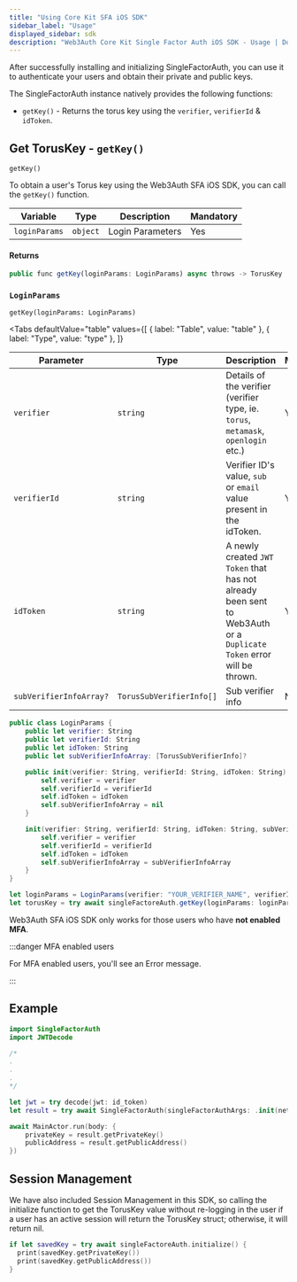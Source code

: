 ```yaml
---
title: "Using Core Kit SFA iOS SDK"
sidebar_label: "Usage"
displayed_sidebar: sdk
description: "Web3Auth Core Kit Single Factor Auth iOS SDK - Usage | Documentation - Web3Auth"
---
```



After successfully installing and initializing SingleFactorAuth, you can use it to authenticate your users and obtain their private and public keys.

The SingleFactorAuth instance natively provides the following functions:

- `getKey()` - Returns the torus key using the `verifier`, `verifierId` & `idToken`.

## Get TorusKey - `getKey()`

`getKey()`

To obtain a user's Torus key using the Web3Auth SFA iOS SDK, you can call the `getKey()` function.

| Variable      | Type     | Description      | Mandatory |
| ------------- | -------- | ---------------- | --------- |
| `loginParams` | `object` | Login Parameters | Yes       |

#### Returns

```js
public func getKey(loginParams: LoginParams) async throws -> TorusKey
```

### `LoginParams`

`getKey(loginParams: LoginParams)`

<Tabs
  defaultValue="table"
  values={[
    { label: "Table", value: "table" },
    { label: "Type", value: "type" },
  ]}
>

<TabItem value="table">

| Parameter               | Type                     | Description                                                                                                         | Mandatory |
| ----------------------- | ------------------------ | ------------------------------------------------------------------------------------------------------------------- | --------- |
| `verifier`              | `string`                 | Details of the verifier (verifier type, ie. `torus`, `metamask`, `openlogin` etc.)                                  | Yes       |
| `verifierId`            | `string`                 | Verifier ID's value, `sub` or `email` value present in the idToken.                                                 | Yes       |
| `idToken`               | `string`                 | A newly created `JWT Token` that has not already been sent to Web3Auth or a `Duplicate Token` error will be thrown. | Yes       |
| `subVerifierInfoArray?` | `TorusSubVerifierInfo[]` | Sub verifier info                                                                                                   | No        |

</TabItem>

<TabItem value="type">

```swift
public class LoginParams {
    public let verifier: String
    public let verifierId: String
    public let idToken: String
    public let subVerifierInfoArray: [TorusSubVerifierInfo]?

    public init(verifier: String, verifierId: String, idToken: String) {
        self.verifier = verifier
        self.verifierId = verifierId
        self.idToken = idToken
        self.subVerifierInfoArray = nil
    }

    init(verifier: String, verifierId: String, idToken: String, subVerifierInfoArray: [TorusSubVerifierInfo]) {
        self.verifier = verifier
        self.verifierId = verifierId
        self.idToken = idToken
        self.subVerifierInfoArray = subVerifierInfoArray
    }
}

```

</TabItem>

</Tabs>

```js title="Example"
let loginParams = LoginParams(verifier: "YOUR_VERIFIER_NAME", verifierId: "YOUR_VERIFIER_ID", idToken: "YOUR_ID_TOKEN")
let torusKey = try await singleFactoreAuth.getKey(loginParams: loginParams)
```

Web3Auth SFA iOS SDK only works for those users who have **not enabled MFA**.

:::danger MFA enabled users

For MFA enabled users, you'll see an Error message.

:::

## Example

```swift
import SingleFactorAuth
import JWTDecode

/*
.
.
.
*/

let jwt = try decode(jwt: id_token)
let result = try await SingleFactorAuth(singleFactorAuthArgs: .init(network: .CYAN)).getKey(loginParams: .init(verifier: "web3auth-firebase-examples", verifierId: jwt.subject ?? "YOUR_VERIFIER_ID", idToken: id_token))

await MainActor.run(body: {
    privateKey = result.getPrivateKey()
    publicAddress = result.getPublicAddress()
})
```

## Session Management

We have also included Session Management in this SDK, so calling the initialize function to get the TorusKey value without re-logging in the user if a
user has an active session will return the TorusKey struct; otherwise, it will return nil.

```swift
if let savedKey = try await singleFactoreAuth.initialize() {
  print(savedKey.getPrivateKey())
  print(savedKey.getPublicAddress())
}
```

